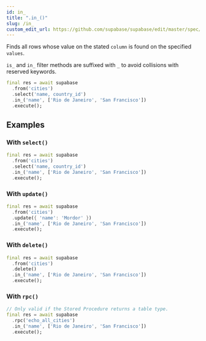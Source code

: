 ```yaml
---
id: in_
title: ".in_()"
slug: /in_
custom_edit_url: https://github.com/supabase/supabase/edit/master/spec/supabase_dart_v0.yml
---
```


Finds all rows whose value on the stated `column` is found on the specified `values`.

`is_` and `in_` filter methods are suffixed with `_` to avoid collisions with reserved keywords.


```dart
final res = await supabase
  .from('cities')
  .select('name, country_id')
  .in_('name', ['Rio de Janeiro', 'San Francisco'])
  .execute();
```


















## Examples

### With `select()`



```dart
final res = await supabase
  .from('cities')
  .select('name, country_id')
  .in_('name', ['Rio de Janeiro', 'San Francisco'])
  .execute();
```

### With `update()`



```dart
final res = await supabase
  .from('cities')
  .update({ 'name': 'Mordor' })
  .in_('name', ['Rio de Janeiro', 'San Francisco'])
  .execute();
```

### With `delete()`



```dart
final res = await supabase
  .from('cities')
  .delete()
  .in_('name', ['Rio de Janeiro', 'San Francisco'])
  .execute();
```

### With `rpc()`



```dart
// Only valid if the Stored Procedure returns a table type.
final res = await supabase
  .rpc('echo_all_cities')
  .in_('name', ['Rio de Janeiro', 'San Francisco'])
  .execute();
```